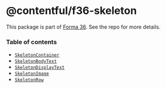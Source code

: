 # @contentful/f36-skeleton

This package is part of [Forma 36](https://github.com/contentful/forma-36). See the repo for more details.

### Table of contents

- [`SkeletonContainer`](./src/SkeletonContainer/README.mdx)
- [`SkeletonBodyText`]('./src/SkeletonBodyText/README.mdx')
- [`SkeletonDisplayText`]('./src/SkeletonDisplayText/README.mdx')
- [`SkeletonImage`]('./src/SkeletonImage/README.mdx')
- [`SkeletonRow`]('./src/SkeletonRow/README.mdx')

